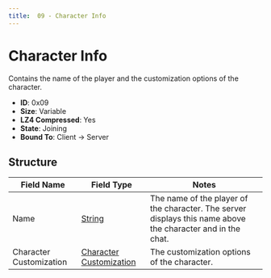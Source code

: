 ```yaml
---
title:  09 - Character Info
---
```


# Character Info

Contains the name of the player and the customization options of the character.

- **ID**: 0x09
- **Size**: Variable
- **LZ4 Compressed**: Yes
- **State**: Joining
- **Bound To**: Client -> Server

## Structure

| Field Name              | Field Type | Notes |
|-------------------------|------------|-------|
| Name                    | [String](/docs/structures/Networking/string) | The name of the player of the character. The server displays this name above the character and in the chat. |
| Character Customization | [Character Customization](../../structures/docs/character-customization) | The customization options of the character. |
